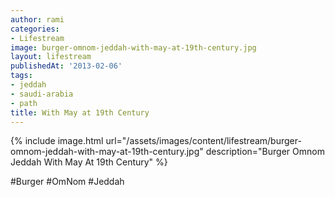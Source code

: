 ```yaml
---
author: rami
categories:
- Lifestream
image: burger-omnom-jeddah-with-may-at-19th-century.jpg
layout: lifestream
publishedAt: '2013-02-06'
tags:
- jeddah
- saudi-arabia
- path
title: With May at 19th Century
---
```


{% include image.html url="/assets/images/content/lifestream/burger-omnom-jeddah-with-may-at-19th-century.jpg" description="Burger Omnom Jeddah With May At 19th Century" %}

#Burger #OmNom #Jeddah